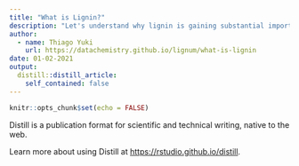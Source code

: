 ```yaml
---
title: "What is Lignin?"
description: "Let's understand why lignin is gaining substantial importance in the academic and industrial areas."
author:
  - name: Thiago Yuki
    url: https://datachemistry.github.io/lignum/what-is-lignin
date: 01-02-2021
output:
  distill::distill_article:
    self_contained: false
---
```



```r
knitr::opts_chunk$set(echo = FALSE)
```

Distill is a publication format for scientific and technical writing, native to the web.

Learn more about using Distill at <https://rstudio.github.io/distill>.


